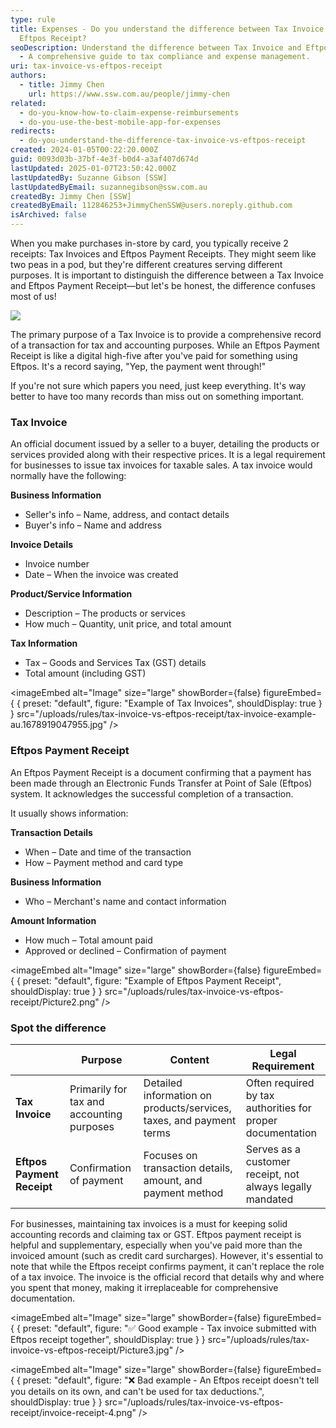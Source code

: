 ```yaml
---
type: rule
title: Expenses - Do you understand the difference between Tax Invoice and
  Eftpos Receipt?
seoDescription: Understand the difference between Tax Invoice and Eftpos Receipt
  - A comprehensive guide to tax compliance and expense management.
uri: tax-invoice-vs-eftpos-receipt
authors:
  - title: Jimmy Chen
    url: https://www.ssw.com.au/people/jimmy-chen
related:
  - do-you-know-how-to-claim-expense-reimbursements
  - do-you-use-the-best-mobile-app-for-expenses
redirects:
  - do-you-understand-the-difference-tax-invoice-vs-eftpos-receipt
created: 2024-01-05T00:22:20.000Z
guid: 0093d03b-37bf-4e3f-b0d4-a3af407d674d
lastUpdated: 2025-01-07T23:50:42.000Z
lastUpdatedBy: Suzanne Gibson [SSW]
lastUpdatedByEmail: suzannegibson@ssw.com.au
createdBy: Jimmy Chen [SSW]
createdByEmail: 112846253+JimmyChenSSW@users.noreply.github.com
isArchived: false
---
```


When you make purchases in-store by card, you typically receive 2 receipts: Tax Invoices and Eftpos Payment Receipts.
They might seem like two peas in a pod, but they're different creatures serving different purposes.
It is important to distinguish the difference between a Tax Invoice and Eftpos Payment Receipt—but let's be honest, the difference confuses most of us!

![](/uploads/rules/tax-invoice-vs-eftpos-receipt/invoice-receipt-1.png)

The primary purpose of a Tax Invoice is to provide a comprehensive record of a transaction for tax and accounting purposes.
While an Eftpos Payment Receipt is like a digital high-five after you've paid for something using Eftpos. It's a record saying, "Yep, the payment went through!"

If you're not sure which papers you need, just keep everything. It's way better to have too many records than miss out on something important.

### Tax Invoice

An official document issued by a seller to a buyer, detailing the products or services provided along with their respective prices.
It is a legal requirement for businesses to issue tax invoices for taxable sales.
A tax invoice would normally have the following:

**Business Information**

* Seller's info – Name, address, and contact details
* Buyer's info – Name and address

**Invoice Details**

* Invoice number
* Date – When the invoice was created

**Product/Service Information**

* Description – The products or services
* How much – Quantity, unit price, and total amount

**Tax Information**

* Tax – Goods and Services Tax (GST) details
* Total amount (including GST)


<imageEmbed
  alt="Image"
  size="large"
  showBorder={false}
  figureEmbed={ {
    preset: "default",
    figure: "Example of Tax Invoices",
    shouldDisplay: true
  } }
  src="/uploads/rules/tax-invoice-vs-eftpos-receipt/tax-invoice-example-au.1678919047955.jpg"
/>

### Eftpos Payment Receipt

An Eftpos Payment Receipt is a document confirming that a payment has been made through an Electronic Funds Transfer at Point of Sale (Eftpos) system.
It acknowledges the successful completion of a transaction.

It usually shows information:

**Transaction Details**

* When – Date and time of the transaction
* How – Payment method and card type

**Business Information**

* Who – Merchant's name and contact information

**Amount Information**

* How much – Total amount paid
* Approved or declined – Confirmation of payment


<imageEmbed
  alt="Image"
  size="large"
  showBorder={false}
  figureEmbed={ {
    preset: "default",
    figure: "Example of Eftpos Payment Receipt",
    shouldDisplay: true
  } }
  src="/uploads/rules/tax-invoice-vs-eftpos-receipt/Picture2.png"
/>

### Spot the difference

|                            | **Purpose**                               | **Content**                                                         | **Legal Requirement**                                      |
| -------------------------- | ----------------------------------------- | ------------------------------------------------------------------- | ---------------------------------------------------------- |
| **Tax Invoice**            | Primarily for tax and accounting purposes | Detailed information on products/services, taxes, and payment terms | Often required by tax authorities for proper documentation |
| **Eftpos Payment Receipt** | Confirmation of payment                   | Focuses on transaction details, amount, and payment method          | Serves as a customer receipt, not always legally mandated  |

For businesses, maintaining tax invoices is a must for keeping solid accounting records and claiming tax or GST.
Eftpos payment receipt is helpful and supplementary, especially when you've paid more than the invoiced amount (such as credit card surcharges).
However, it's essential to note that while the Eftpos receipt confirms payment, it can't replace the role of a tax invoice.
The invoice is the official record that details why and where you spent that money, making it irreplaceable for comprehensive documentation.


<imageEmbed
  alt="Image"
  size="large"
  showBorder={false}
  figureEmbed={ {
    preset: "default",
    figure: "✅ Good example - Tax invoice submitted with Eftpos receipt together",
    shouldDisplay: true
  } }
  src="/uploads/rules/tax-invoice-vs-eftpos-receipt/Picture3.jpg"
/>


<imageEmbed
  alt="Image"
  size="large"
  showBorder={false}
  figureEmbed={ {
    preset: "default",
    figure: "❌ Bad example - An Eftpos receipt doesn't tell you details on its own, and can't be used for tax deductions.",
    shouldDisplay: true
  } }
  src="/uploads/rules/tax-invoice-vs-eftpos-receipt/invoice-receipt-4.png"
/>
